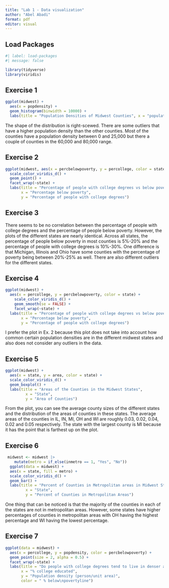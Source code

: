 ```yaml
---
title: "Lab 1 - Data visualization"
author: "Abel Abadi"
format: pdf
editor: visual
---
```


## Load Packages

```r
#| label: load-packages
#| message: false

library(tidyverse)
library(viridis)
```

## Exercise 1

```r
ggplot(midwest) +
  aes(x = popdensity) +
  geom_histogram(binwidth = 10000) +
  labs(title = "Population Densities of Midwest Counties", x = "population density", y = "count")

```

The shape of the distribution is right-scewed. There are some outliers that have a higher population density than the other counties. Most of the counties have a population density between 0 and 25,000 but there a couple of counties in the 60,000 and 80,000 range.

## Exercise 2

```r
ggplot(midwest, aes(x = percbelowpoverty, y = percollege, color = state)) +
  scale_color_viridis_d() +
  geom_point() +
  facet_wrap(~state) +
  labs(title = "Percentage of people with college degrees vs below poverty",
       x = "Percentage below poverty",
       y = "Percentage of people with college degrees")

```

## Exercise 3

There seems to be no correlation between the percentage of people with college degrees and the percentage of people below poverty. However, the plots of the different states are nearly identical. Across all states, the percentage of people below poverty in most counties is 5%-20% and the percentage of people with college degrees is 10%-30%. One difference is that Michigan, Illinois and Ohio have some counties with the percentage of poverty being between 20%-25% as well. There are also different outliers for the different states.

## Exercise 4

```r
ggplot(midwest) +
  aes(x = percollege, y = percbelowpoverty, color = state) +
    scale_color_viridis_d() +
    geom_smooth(se = FALSE) +
    facet_wrap(~state) +  
  labs(title = "Percentage of people with college degrees vs below poverty",
       x = "Percentage below poverty",
       y = "Percentage of people with college degrees")
```

I prefer the plot in Ex. 2 because this plot does not take into account how common certain population densities are in the different midwest states and also does not consider any outliers in the data.

## Exercise 5

```r
ggplot(midwest) + 
  aes(x = state, y = area, color = state) +
  scale_color_viridis_d() +
  geom_boxplot() +
  labs(title = "Areas of the Counties in the Midwest States",
         x = "State",
         y = "Area of Counties")
```

From the plot, you can see the average county sizes of the different states and the distribution of the areas of counties in these states. The average areas of the counties in IL, IN, MI, OH and WI are roughly 0.03, 0.02, 0.04, 0.02 and 0.05 respectively. The state with the largest county is MI because it has the point that is farthest up on the plot.

## Exercise 6

```r
 midwest <- midwest |>
    mutate(metro = if_else(inmetro == 1, "Yes", "No"))
  ggplot(data = midwest) + 
  aes(x = state, fill = metro) +
  scale_color_viridis_d() +
  geom_bar() +
  labs(title = "Percent of Counties in Metropolitan areas in Midwest States",
         x = "State",
         y = "Percent of Counties in Metropolitan Areas")
```

One thing that can be noticed is that the majority of the counties in each of the states are not in metropolitan areas. However, some states have higher percentages of counties in metropolitan areas with OH having the highest percentage and WI having the lowest percentage.

## Exercise 7

```r
ggplot(data = midwest) + 
  aes(x = percollege, y = popdensity, color = percbelowpoverty) +
  geom_point(size = 2, alpha = 0.5) +
  facet_wrap(~state) +
  labs(title = "Do people with college degrees tend to live in denser area?",
       x = "% college educated",
       y = "Population density (person/unit area)",
       color = " % below\npovertyline")
```
